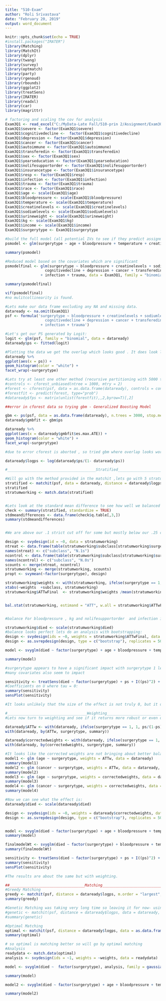 ---
title: "510-Exam"
author: "Roli Srivastava"
date: "February 20, 2019"
output: word_document
---

```{r setup, include=FALSE}
knitr::opts_chunk$set(echo = TRUE)
#install.packages("IRATER")
library(Matching)
library(MatchIt)
library(dplyr)
library(twang)
library(survey)
library(optmatch)
library(party)
library(rgenoud)
library(rbounds)
library(ggplot2)
library(treatSens)
library(IRATER)
library(readxl)
library(car)
library(magrittr)

```

```{r}
# factoring and scaling the cov for analysis
Exam3Q1 <- read_excel("C:/MyData-Late Fall/510-prin 2/Assignment/Exam3Q1.xlsx") #
Exam3Q1$severe <- factor(Exam3Q1$severe) 
Exam3Q1$cognitivedecline <-  factor(Exam3Q1$cognitivedecline)
Exam3Q1$depression <- factor(Exam3Q1$depression)
Exam3Q1$cancer <- factor(Exam3Q1$cancer)
Exam3Q1$autoimmune <- factor(Exam3Q1$autoimmune)
Exam3Q1$transferedin <- factor(Exam3Q1$transferedin)
Exam3Q1$sex <- factor(Exam3Q1$sex)
Exam3Q1$yearseducation <- factor(Exam3Q1$yearseducation)
Exam3Q1$nolifesupportorder <- factor(Exam3Q1$nolifesupportorder)
Exam3Q1$insurancetype <- factor(Exam3Q1$insurancetype)
Exam3Q1$resp <- factor(Exam3Q1$resp)
Exam3Q1$infection <- factor(Exam3Q1$infection)
Exam3Q1$trauma <- factor(Exam3Q1$trauma)
Exam3Q1$race <- factor(Exam3Q1$race)
Exam3Q1$age <- scale(Exam3Q1$age)
Exam3Q1$bloodpressure <- scale(Exam3Q1$bloodpressure)
Exam3Q1$temperature <- scale(Exam3Q1$temperature)
Exam3Q1$creatinelevels <- scale(Exam3Q1$creatinelevels)
Exam3Q1$sodiumlevels <- scale(Exam3Q1$sodiumlevels)
Exam3Q1$urineweight <- scale(Exam3Q1$urineweight)
Exam3Q1$kg <- scale(Exam3Q1$kg)
Exam3Q1$income <- scale(Exam3Q1$income)
Exam3Q1$surgerytype <- Exam3Q1$surgerytype

#build the full model (all potential IVs to see if they predict assignment):
psmodel <- glm(surgerytype ~ age + bloodpressure + temperature + creatinelevels + sodiumlevels + urineweight  + kg + income +  severe + cognitivedecline + depression + cancer + autoimmune + transferedin + sex + yearseducation + nolifesupportorder + insurancetype +  resp + infection + trauma + race , data = Exam3Q1, family = 'binomial')

summary(psmodel)

#Reduced model based on the covariates which are significant
psmodelfinal <- glm(surgerytype ~ bloodpressure + creatinelevels + sodiumlevels + urineweight  + kg + severe + 
                  cognitivedecline + depression + cancer + transferedin + nolifesupportorder + insurancetype +  resp 
                + infection + trauma, data = Exam3Q1, family = "binomial")

summary(psmodelfinal)

vif(psmodelfinal)
#no mulitcollinearity is found.

#Lets make our data frame excluding any NA and missing data.
dataready <- na.omit(Exam3Q1)
psf <- formula('surgerytype ~ bloodpressure + creatinelevels + sodiumlevels + urineweight  + kg + severe + 
                  cognitivedecline + depression + cancer + transferedin + nolifesupportorder + insurancetype +  resp 
                + infection + trauma')

#Let's get our PS generated by Logit:
logit <- glm(psf, family = "binomial", data = dataready)
dataready$ps <- fitted(logit)

#Plotting the data we get the overlap which looks good . It does look like we have quite a bit of common support:
dataready %>%
ggplot(aes(x = ps)) +
geom_histogram(color = "white") +
facet_wrap(~surgerytype) 

#Lets try at least one other method (recursive partitioning with 5000 trees):
#controls <- cforest_unbiased(ntree = 1000, mtry = 2)
#forest <- cforest(psf, data = as.data.frame(dataready), controls = controls)
#forestfit <- predict(forest, type="prob")
#dataready$fps <- matrix(unlist(forestfit),,2,byrow=T)[,2]

##error in cforest data so trying gbm - Generalized Boosting Model

gbm <- ps(psf, data = as.data.frame(dataready), n.trees = 3000, stop.method=c("es.max"), verbose = TRUE)
dataready$gmbfit <- gbm$ps

dataready %>%
ggplot(aes(x = dataready$gmbfit$es.max.ATE)) +
geom_histogram(color = "white") +
facet_wrap(~surgerytype)

#due to error cforest is aborted , so tried gbm where overlap looks worse than logit so we will use logit score so  Lets stick with the first model using standard regression estimation of PS (dataready$ps). 

dataready$logps <- log(dataready$ps/(1- dataready$ps))

#________________________________________Stratified______________________________________________________________________

#Will go with the method provided in the matchit ,lets go with 5 stratum.
stratified <- matchit(psf, data = dataready, distance = dataready$logps, method = "subclass", sub.by = "treat", subclass = 5)
stratified
stratumworking <- match.data(stratified)


#Lets look at the standard mean difference to see how well we balanced this data:
check <- summary(stratified, standardize = TRUE)
stdmeandifferences <- data.frame(check$q.table[,3,])
summary(stdmeandifferences)


#We are above our .1 strict cut off for some but mostly below our .25 cutoff. 

design <- svydesign(id = ~0, data = stratumworking)
ntreat <- data.frame(table(stratumworking$subclass[stratumworking$surgerytype == 1]))
names(ntreat) <- c("subclass", "N.1s")
ncontrol <- data.frame(table(stratumworking$subclass[stratumworking$surgerytype == 0]))
names(ncontrol) <- c("subclass", "N.0s")
scounts <- merge(ntreat, ncontrol)
stratumworking <- merge(stratumworking, scounts)
propt <- svymean(~factor(surgerytype), design)

stratumworking$weights <- with(stratumworking, ifelse(surgerytype == 1, 1, stratumworking$N.1s*propt[1]/ stratumworking$N.0s*propt[2]))
xtabs(~weights  +subclass, stratumworking)
stratumworking$ATTwFinal  <- stratumworking$weights /mean(stratumworking$weights)


bal.stat(stratumworking, estimand = "ATT", w.all = stratumworking$ATTwFinal, vars = cbind('bloodpressure' , 'creatinelevels' , 'sodiumlevels' , 'urineweight'  , 'kg', 'severe' , 'cognitivedecline' , 'depression' , 'cancer' , 'transferedin' , 'nolifesupportorder' , 'insurancetype' ,  'resp' , 'infection' , 'trauma'), sampw = 1, get.ks = FALSE,  treat.var = "surgerytype", multinom = FALSE)$results


#balance For bloodpressure , kg and nolifesupportorder  and infection it is not good and it's significant

stratumworking$died <- scale(stratumworking$died)
#balance looks perfect lets do an analysis with bootstrapping:
design <- svydesign(ids = ~0, weights = stratumworking$ATTwFinal, data = stratumworking)
design <- as.svrepdesign(design, type = c("bootstrap"), replicates = 5000)

model <- svyglm(died ~ factor(surgerytype) + age + bloodpressure + temperature + creatinelevels + sodiumlevels + urineweight  + kg + severe + cognitivedecline + depression + cancer + transferedin + nolifesupportorder + insurancetype +  resp + infection + trauma , design = design, family = gaussian())

summary(model)

#surgerytype appears to have a significant impact with surgerytype 1 leading to a .06 SD increase in deat. Lets see how susceptible we are to bias:
#many covariates also seem to impact

sensitivity <- treatSens(died ~ factor(surgerytype) + ps + I((ps)^2) + I((ps)^3), trt.family = binomial(link = "probit"), grid.dim = c(5,5), nsim = 20, weights = stratumworking$AttwFinal, data = stratumworking)
#Coefficients on U where tau = 0:
summary(sensitivity)
sensPlot(sensitivity) 

#It looks unlikely that the size of the effect is not truly 0, but it does appear that it’s a very strong effect (our analysis finds it significant and many impact lurking covariates). 

```

```{r}
#____________________________________Weighting__________________________________________________________________________
#Lets now turn to weighting and see if it returns more robust or even different results. Note we use the raw ps here as log corrected will result in negative weights which aren’t possible.

dataready$ATTw <- with(dataready, ifelse(surgerytype == 1, 1, ps/(1-ps)))
with(dataready, by(ATTw, surgerytype, summary))

dataready$correctedweights <- with(dataready, ifelse(surgerytype == 1, mean(ps)/ps, mean(1-ps)/(1-ps)))
with(dataready, by(correctedweights, surgerytype, summary))

#It looks like the corrected weights are not bringing about better balance:
model1 <- glm (age ~ surgerytype, weights = ATTw, data = dataready)
summary(model1)
model2 <- glm (cancer ~ surgerytype, weights = ATTw, data = dataready, family = "quasibinomial")
summary(model2)
model3 <- glm (age ~ surgerytype, weights = correctedweights, data = dataready)
summary(model3)
model4 <- glm (cancer ~ surgerytype, weights = correctedweights, data = dataready, family = "quasibinomial")
summary(model4)

#Now we can see what the effect is:
dataready$died <- scale(dataready$died)

design <- svydesign(ids = ~0, weights = dataready$correctedweights, data = dataready)
design <- as.svrepdesign(design, type = c("bootstrap"), replicates = 5000)


model <- svyglm(died ~ factor(surgerytype) + age + bloodpressure + temperature + creatinelevels + sodiumlevels + urineweight  + kg + severe + cognitivedecline + depression + cancer + transferedin + nolifesupportorder + insurancetype +  resp + infection + trauma, design = design, family = gaussian())
summary(model)

finalmodelWt <- svyglm(died ~ factor(surgerytype) + bloodpressure + temperature + creatinelevels + kg +  cognitivedecline + cancer + transferedin + nolifesupportorder + trauma, design = design, family = gaussian())
summary(finalmodelWt)

sensitivity <- treatSens(died ~ factor(surgerytype) + ps + I((ps)^2) + I((ps)^3), trt.family = binomial(link = "probit"), grid.dim = c(5,5), nsim = 20, weights = dataready$correctedweights, data = dataready)
summary(sensitivity)
sensPlot(sensitivity)

#The results are about the same but with weighting. 
```


```{r}
##__________________________________Matching_______________________________________________________________________
#Greedy Matching
greedy <- matchit(psf, distance = dataready$logps, m.order = "largest", data = dataready, method = "nearest", replace = TRUE, caliper = .25)
summary(greedy)

#Genetic Matching was taking very long time so leaving it for now- using pop.size as 100 due to time constraint , ideally it should be 1000 or more for larger sample
#genetic <- matchit(psf, distance = dataready$logps, data = dataready, method = 'genetic', pop.size = 100, fit.func='pvals', estimand = 'ATT', replace = TRUE, ties = TRUE)
#summary(genetic)

#Optimal Matching
optimal <- matchit(psf, distance = dataready$logps, data = as.data.frame(dataready), method = 'optimal', ratio = 1)
summary(optimal)

# so optimal is matching better so will go by optimal matching
#Analysis
readydata <- match.data(optimal)
analysis <- svydesign(ids = ~1, weights = ~weights, data = readydata)

model <- svyglm(died ~  factor(surgerytype), analysis, family = gaussian())

summary(model)

model2 <- svyglm(died ~ factor(surgerytype) + age + bloodpressure + temperature + creatinelevels + sodiumlevels + urineweight  + kg + severe + cognitivedecline + depression + cancer + transferedin + nolifesupportorder + insurancetype +  resp + infection + trauma, analysis, family = gaussian())

summary(model2)


```